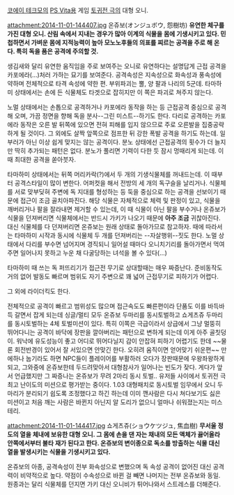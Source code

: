 [[코에이 테크모]]의 [[PS Vita]]용 게임 [[토귀전 극]]의 대형 오니.


attachment:2014-11-01-144407.jpg
온쥬보(オンジュボウ, 怨樹坊)
'''유연한 체구를 가진 대형 오니. 산림 속에서 지내는 경우가 많아 이계의 식물을 몸에 기생시키고 있다. 민첩하면서 가벼운 몸에 지적능력이 높아 모노노후들의 의표를 찌르는 공격을 주로 해 온다. 특히 독을 품은 공격에 주의할 것.'''

생김새와 달리 유연한 움직임을 주로 보여주는 오니로 유연하다는 설명답게 근접 공격을 카포에라(...)처러 가하는 묘기를 보여준다. 공격속성은 지속성으로 화속성과 풍속성에 약하며 전체적으로 타격 속성에 약한 편. 부위파괴는 뿔, 양 팔과 나리의 5군데. 타마하미 상태에서는 손에 든 식물체도 타겟으로 잡히지만 이 쪽은 파괴로 쳐주지 않는다.

노멀 상태에서는 손톱으로 공격하거나 카포에라 동작을 하는 등 근접공격 중심으로 공격해 오며, 가끔 정면을 향해 독을 분사--그린 미스트--하기도 한다. 다리로 공격하는 카포에라 동작은 오른 발 뒤쪽에 있으면 전혀 피해를 입지 않으므로 주로 오른발을 집중공략하게 될 것이다. 그 외에도 살짝 앞쪽으로 점프한 뒤 강한 폭발 공격을 하기도 하는데. 일부러가 아닌 이상 쉽게 맞지는 않는 공격이다. 분노 상태에선 근접공격의 횟수가 더 늘지만 딱히 추가되는 패턴은 없다. 분노가 풀리면 기력이 다한 듯 잠시 멍때리게 되는데. 이 때 최대한 공격을 쏟아붓자.

타마하미 상태에서는 뒤쪽 머리카락(?)에서 두 개의 기생식물체를 꺼내드는데. 이 때부터 공격스타일이 많이 변한다. 어퍼컷을 해서 전방의 세 개의 독구슬을 날리거나. 식물체를 서로 맞부딪혀 주변에 독 지대를 형성하는 등 둑을 중심으로 하는 공격을 선보이기 때문에 접근이 조금 골치아파진다. 해당 식물은 자체적으로 체력 및 판정이 있고, 식물을 깨버리거나 팔을 잘라내면 제거할 수 있는데, 이 때 식물이 아닌 팔을 부수거나 온쥬보가 식물을 던져버리면 식물체에서는 반드시 가키가 나오기 때문에 '''아주 조금''' 귀찮아진다. 대신 식물체를 다 던져버리면 온쥬보는 원래 상태로 돌아가므로 참고하자. 때에 따라서는 타마하미 시작과 동시에 식물체 두 개를 던져버리는 --자살행위--짓도 한다. 노멀 상태에서 다리를 부수면 넘어지며 경직되니 일어설 때마다 오니치기리를 돌아가면서 먹여주면 일어나지 못하고 누운 채 다굴당하는 녀석을 볼 수 있다(...) 

타마하미 때 쓰는 독 퍼뜨리기가 접근전 무기로 상대할때는 매우 짜증난다. 준비동작도 거의 없어 발동도 빠르며 범위도 자기 주변으로 꽤 넓어 근접무기로 피하기가 어렵다.

그 외에 라이더킥도 한다.

전체적으로 공격이 빠르고 범위성도 많으며 접근속도도 빠른편이라 단품도 이를 바득바득 갈면서 잡게 되는데 싱글/멀티 모두 온쥬보 두마리를 동시토벌하고 쇼게츠쥬 두마리를 동시토벌하는 4체 토벌미션이 있다. 특히 이쪽은 극급이라서 상급에서 그냥 멀뚱히 뛰어다니는 공격이 바닥에 장판을 깔아버리는 패턴으로 변하게 되는데 이게 아주 골칫덩이. 워낙에 유도성능이 좋고 어디로 뛰어다닐지 감이 안잡혀 피하기 어렵기도 한데 ~~물론 회전반경이 있어서 잘 서있으면 안맞긴 한다. 오히려 움직이면 얻어맞기 쉬운편~~ 만에하나 눕기라도 하면 NPC들이 플레이어를 부활하러 오다가 장판때문에 우왕좌왕하게 되고, 그와중에 온쥬보한테 두드려맞아서 대형참사가 일어나는 빈도가 잦다. 게다가 앞서 언급했지만 그 짜증나는 온쥬보가 무려 2마리 동시 토벌.. 유저들 사이에서 토귀전 극 최고 난이도의 미션으로 평가받는 중이다. 1.03 대형패치로 동시토벌 임무에서 오니 두마리가 분리되기 쉽도록 조정했다고 하긴 하는데 이미 깬사람은 다시 쳐다보기도 싫은 미션이고 처음 깨는 사람은 바뀐지 아닌지 알 도리가 없으니 얼마나 쉬워졌는지는 미스테리.


attachment:2014-11-01-144417.jpg
쇼게츠쥬(ショウケツジュ, 焦血樹)
'''무서울 정도의 열을 체내에 보유한 대형 오니. 그 몸에 손을 댄 자는 채내의 모든 액체가 끓어올라 안쪽에서부터 불타 재가 된다고 한다. 온쥬보의 변이종으로 독소를 방출하는 식물 대신 열을 발생시키는 식물을 기생시키고 있다.'''

온쥬보의 아종, 공격속성이 전부 화속성으로 변했으며 독 속성 공격이 없어진 대신 공격력이 비약적으로 높다. 약점이 수속성으로 바뀐 걸 빼면 나머지는 전부 온쥬보와 동일. 원종과는 달리 식물체를 던지면 가키 대신 오니비가 튀어나와서 스트레스를 더해준다.
